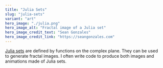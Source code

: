 ```yaml
---
title: "Julia Sets"
slug: "julia-sets"
variant: "art"
hero_image: "./julia.png"
hero_image_alt: "Fractal image of a Julia set"
hero_image_credit_text: "Sean Gonzales"
hero_image_credit_link: "https://seangonzales.com"
---
```


[Julia sets](https://en.wikipedia.org/wiki/Julia_set) are defined by functions on the complex plane. They can be used to generate fractal images. I often write code to produce both images and animations made of Julia sets.